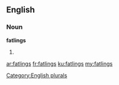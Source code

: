 ==English==

===Noun===
'''fatlings'''

# {{plural of|[[fatling]]}}

[[Category:English plurals]]

[[ar:fatlings]]
[[fr:fatlings]]
[[ku:fatlings]]
[[my:fatlings]]